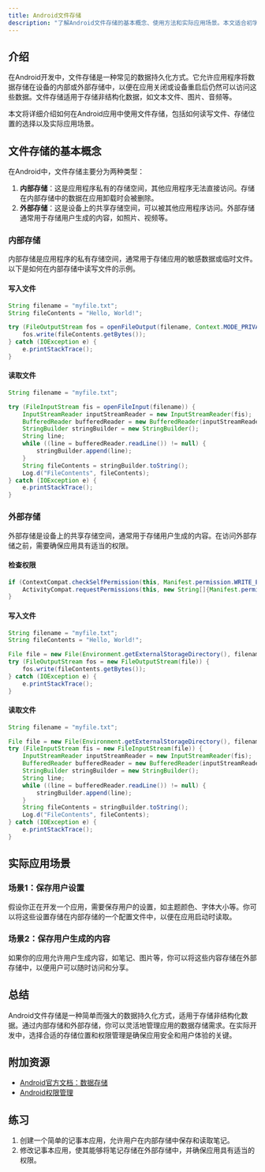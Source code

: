 ```yaml
---
title: Android文件存储
description: "了解Android文件存储的基本概念、使用方法和实际应用场景。本文适合初学者，包含代码示例和详细解释。"
---
```


## 介绍

在Android开发中，文件存储是一种常见的数据持久化方式。它允许应用程序将数据存储在设备的内部或外部存储中，以便在应用关闭或设备重启后仍然可以访问这些数据。文件存储适用于存储非结构化数据，如文本文件、图片、音频等。

本文将详细介绍如何在Android应用中使用文件存储，包括如何读写文件、存储位置的选择以及实际应用场景。

## 文件存储的基本概念

在Android中，文件存储主要分为两种类型：

1. **内部存储**：这是应用程序私有的存储空间，其他应用程序无法直接访问。存储在内部存储中的数据在应用卸载时会被删除。
2. **外部存储**：这是设备上的共享存储空间，可以被其他应用程序访问。外部存储通常用于存储用户生成的内容，如照片、视频等。

### 内部存储

内部存储是应用程序的私有存储空间，通常用于存储应用的敏感数据或临时文件。以下是如何在内部存储中读写文件的示例。

#### 写入文件

```java
String filename = "myfile.txt";
String fileContents = "Hello, World!";

try (FileOutputStream fos = openFileOutput(filename, Context.MODE_PRIVATE)) {
    fos.write(fileContents.getBytes());
} catch (IOException e) {
    e.printStackTrace();
}
```

#### 读取文件

```java
String filename = "myfile.txt";

try (FileInputStream fis = openFileInput(filename)) {
    InputStreamReader inputStreamReader = new InputStreamReader(fis);
    BufferedReader bufferedReader = new BufferedReader(inputStreamReader);
    StringBuilder stringBuilder = new StringBuilder();
    String line;
    while ((line = bufferedReader.readLine()) != null) {
        stringBuilder.append(line);
    }
    String fileContents = stringBuilder.toString();
    Log.d("FileContents", fileContents);
} catch (IOException e) {
    e.printStackTrace();
}
```

### 外部存储

外部存储是设备上的共享存储空间，通常用于存储用户生成的内容。在访问外部存储之前，需要确保应用具有适当的权限。

#### 检查权限

```java
if (ContextCompat.checkSelfPermission(this, Manifest.permission.WRITE_EXTERNAL_STORAGE) != PackageManager.PERMISSION_GRANTED) {
    ActivityCompat.requestPermissions(this, new String[]{Manifest.permission.WRITE_EXTERNAL_STORAGE}, REQUEST_CODE);
}
```

#### 写入文件

```java
String filename = "myfile.txt";
String fileContents = "Hello, World!";

File file = new File(Environment.getExternalStorageDirectory(), filename);
try (FileOutputStream fos = new FileOutputStream(file)) {
    fos.write(fileContents.getBytes());
} catch (IOException e) {
    e.printStackTrace();
}
```

#### 读取文件

```java
String filename = "myfile.txt";

File file = new File(Environment.getExternalStorageDirectory(), filename);
try (FileInputStream fis = new FileInputStream(file)) {
    InputStreamReader inputStreamReader = new InputStreamReader(fis);
    BufferedReader bufferedReader = new BufferedReader(inputStreamReader);
    StringBuilder stringBuilder = new StringBuilder();
    String line;
    while ((line = bufferedReader.readLine()) != null) {
        stringBuilder.append(line);
    }
    String fileContents = stringBuilder.toString();
    Log.d("FileContents", fileContents);
} catch (IOException e) {
    e.printStackTrace();
}
```

## 实际应用场景

### 场景1：保存用户设置

假设你正在开发一个应用，需要保存用户的设置，如主题颜色、字体大小等。你可以将这些设置存储在内部存储的一个配置文件中，以便在应用启动时读取。

### 场景2：保存用户生成的内容

如果你的应用允许用户生成内容，如笔记、图片等，你可以将这些内容存储在外部存储中，以便用户可以随时访问和分享。

## 总结

Android文件存储是一种简单而强大的数据持久化方式，适用于存储非结构化数据。通过内部存储和外部存储，你可以灵活地管理应用的数据存储需求。在实际开发中，选择合适的存储位置和权限管理是确保应用安全和用户体验的关键。

## 附加资源

- [Android官方文档：数据存储](https://developer.android.com/training/data-storage)
- [Android权限管理](https://developer.android.com/training/permissions/requesting)

## 练习

1. 创建一个简单的记事本应用，允许用户在内部存储中保存和读取笔记。
2. 修改记事本应用，使其能够将笔记存储在外部存储中，并确保应用具有适当的权限。

